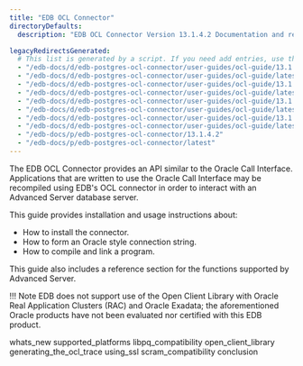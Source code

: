 ```yaml
---
title: "EDB OCL Connector"
directoryDefaults:
  description: "EDB OCL Connector Version 13.1.4.2 Documentation and release notes."

legacyRedirectsGenerated:
  # This list is generated by a script. If you need add entries, use the `legacyRedirects` key.
  - "/edb-docs/d/edb-postgres-ocl-connector/user-guides/ocl-guide/13.1.4.2/index.html"
  - "/edb-docs/d/edb-postgres-ocl-connector/user-guides/ocl-guide/latest/index.html"
  - "/edb-docs/d/edb-postgres-ocl-connector/user-guides/ocl-guide/13.1.4.2/conclusion.html"
  - "/edb-docs/d/edb-postgres-ocl-connector/user-guides/ocl-guide/latest/conclusion.html"
  - "/edb-docs/d/edb-postgres-ocl-connector/user-guides/ocl-guide/13.1.4.2/genindex.html"
  - "/edb-docs/d/edb-postgres-ocl-connector/user-guides/ocl-guide/latest/genindex.html"
  - "/edb-docs/d/edb-postgres-ocl-connector/user-guides/ocl-guide/13.1.4.2/whats_new.html"
  - "/edb-docs/d/edb-postgres-ocl-connector/user-guides/ocl-guide/latest/whats_new.html"
  - "/edb-docs/p/edb-postgres-ocl-connector/13.1.4.2"
  - "/edb-docs/p/edb-postgres-ocl-connector/latest"
---
```


The EDB OCL Connector provides an API similar to the Oracle Call Interface. Applications that are written to use the Oracle Call Interface may be recompiled using EDB's OCL connector in order to interact with an Advanced Server database server.

This guide provides installation and usage instructions about:

-   How to install the connector.
-   How to form an Oracle style connection string.
-   How to compile and link a program.

This guide also includes a reference section for the functions supported by Advanced Server.

!!! Note
    EDB does not support use of the Open Client Library with Oracle Real Application Clusters (RAC) and Oracle Exadata; the aforementioned Oracle products have not been evaluated nor certified with this EDB product.

<div class="toctree" maxdepth="3">

whats_new supported_platforms libpq_compatibility open_client_library generating_the_ocl_trace using_ssl scram_compatibility conclusion

</div>
